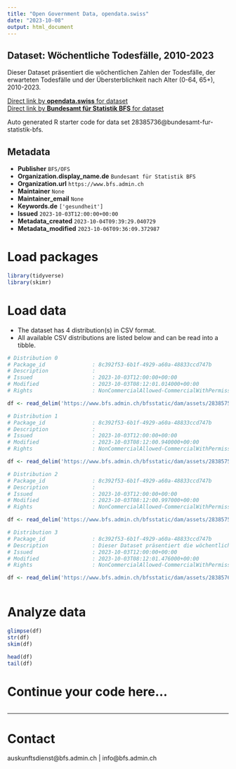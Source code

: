 ```yaml
---
title: "Open Government Data, opendata.swiss"
date: "2023-10-08"
output: html_document
---
```


## Dataset: Wöchentliche Todesfälle, 2010-2023

Dieser Dataset präsentiert die wöchentlichen Zahlen der Todesfälle, der erwarteten Todesfälle und der Übersterblichkeit nach Alter (0-64, 65+), 2010-2023.

[Direct link by **opendata.swiss** for dataset](https://opendata.swiss/de/dataset/wochentliche-todesfalle-2010-20231)<br>
[Direct link by **Bundesamt für Statistik BFS** for dataset](https://www.bfs.admin.ch/asset/de/ts-d-14.03.04.03-wr)

Auto generated R starter code for data set 28385736@bundesamt-fur-statistik-bfs.

## Metadata

- **Publisher** `BFS/OFS`
- **Organization.display_name.de** `Bundesamt für Statistik BFS`
- **Organization.url** `https://www.bfs.admin.ch`
- **Maintainer** `None`
- **Maintainer_email** `None`
- **Keywords.de** `['gesundheit']`
- **Issued** `2023-10-03T12:00:00+00:00`
- **Metadata_created** `2023-10-04T09:39:29.040729`
- **Metadata_modified** `2023-10-06T09:36:09.372987`


# Load packages

```r

library(tidyverse)
library(skimr)

```

# Load data

-   The dataset has 4 distribution(s) in CSV format.
-   All available CSV distributions are listed below and can be read into a tibble.

```r

# Distribution 0
# Package_id               : 8c392f53-6b1f-4929-a60a-48833ccd747b
# Description              : 
# Issued                   : 2023-10-03T12:00:00+00:00
# Modified                 : 2023-10-03T08:12:01.014000+00:00
# Rights                   : NonCommercialAllowed-CommercialWithPermission-ReferenceRequired

df <- read_delim('https://www.bfs.admin.ch/bfsstatic/dam/assets/28385752/master')

# Distribution 1
# Package_id               : 8c392f53-6b1f-4929-a60a-48833ccd747b
# Description              : 
# Issued                   : 2023-10-03T12:00:00+00:00
# Modified                 : 2023-10-03T08:12:00.940000+00:00
# Rights                   : NonCommercialAllowed-CommercialWithPermission-ReferenceRequired

df <- read_delim('https://www.bfs.admin.ch/bfsstatic/dam/assets/28385750/master')

# Distribution 2
# Package_id               : 8c392f53-6b1f-4929-a60a-48833ccd747b
# Description              : 
# Issued                   : 2023-10-03T12:00:00+00:00
# Modified                 : 2023-10-03T08:12:00.997000+00:00
# Rights                   : NonCommercialAllowed-CommercialWithPermission-ReferenceRequired

df <- read_delim('https://www.bfs.admin.ch/bfsstatic/dam/assets/28385757/master')

# Distribution 3
# Package_id               : 8c392f53-6b1f-4929-a60a-48833ccd747b
# Description              : Dieser Dataset präsentiert die wöchentlichen Zahlen der Todesfälle, der erwarteten Todesfälle und der Übersterblichkeit nach Alter (0-64, 65+), 2010-2023.
# Issued                   : 2023-10-03T12:00:00+00:00
# Modified                 : 2023-10-03T08:12:01.476000+00:00
# Rights                   : NonCommercialAllowed-CommercialWithPermission-ReferenceRequired

df <- read_delim('https://www.bfs.admin.ch/bfsstatic/dam/assets/28385763/master')



```

# Analyze data

```r

glimpse(df)
str(df)
skim(df)

head(df)
tail(df)

```

# Continue your code here...

```r

```

------------------------------------------------------------------------

# Contact

auskunftsdienst@bfs.admin.ch | info@bfs.admin.ch
